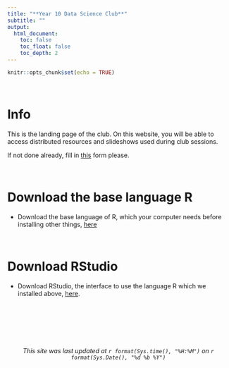 ```yaml
---
title: "**Year 10 Data Science Club**"
subtitle: ""
output:
  html_document:
    toc: false
    toc_float: false
    toc_depth: 2
---
```


```r
knitr::opts_chunk$set(echo = TRUE)
```

<br>

# Info

This is the landing page of the club. On this website, you will be able to access distributed resources and slideshows used during club sessions.

If not done already, fill in [this](https://forms.gle/3xtChykNG3L4h34w8) form please.

<br>

# Download the base language R

* Download the base language of R, which your computer needs before installing other things, [here](https://cran.csiro.au/)

<br>

# Download RStudio

* Download RStudio, the interface to use the language R which we installed above, [here](https://www.rstudio.com/products/rstudio/download/#download).

<br>
<br>
<br>
<br>
<br>

<center>*This site was last updated at `r format(Sys.time(), "%H:%M")` on `r format(Sys.Date(), "%d %b %Y")`*</center>
